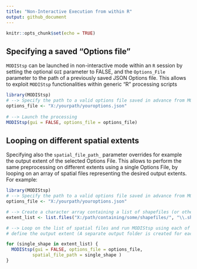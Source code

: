 ```yaml
---
title: "Non-Interactive Execution from within R"
output: github_document
---
```


```r
knitr::opts_chunk$set(echo = TRUE)
```
## Specifying a saved "Options file"
`MODIStsp` can be launched in non-interactive mode within an `R` session by setting the optional `GUI` parameter to FALSE, and the `Options_File` parameter to the path of a previously saved JSON Options file. This allows to exploit `MODIStsp` functionalities within generic "R" processing scripts

```r
library(MODIStsp) 
# --> Specify the path to a valid options file saved in advance from MODIStsp GUI 
options_file <- "X:/yourpath/youroptions.json" 
  
# --> Launch the processing
MODIStsp(gui = FALSE, options_file = options_file)
```

## Looping on different spatial extents

Specifying also the `spatial_file_path_` parameter overrides for example the output extent of the selected Options File. This allows to perform the same preprocessing on different extents using a single Options File, by looping on an array of spatial files representing the desired output extents. For example:

```r
library(MODIStsp) 
# --> Specify the path to a valid options file saved in advance from MODIStsp GUI 
options_file <- "X:/yourpath/youroptions.json" 

# --> Create a character array containing a list of shapefiles (or other spatial files)
extent_list <- list.files("X:/path/containing/some/shapefiles/", "\\.shp$")  

# --> Loop on the list of spatial files and run MODIStsp using each of them to automatically 
# define the output extent (A separate output folder is created for each input spatial file).

for (single_shape in extent_list) {
  MODIStsp(gui = FALSE, options_file = options_file, 
          spatial_file_path = single_shape )
}

```
